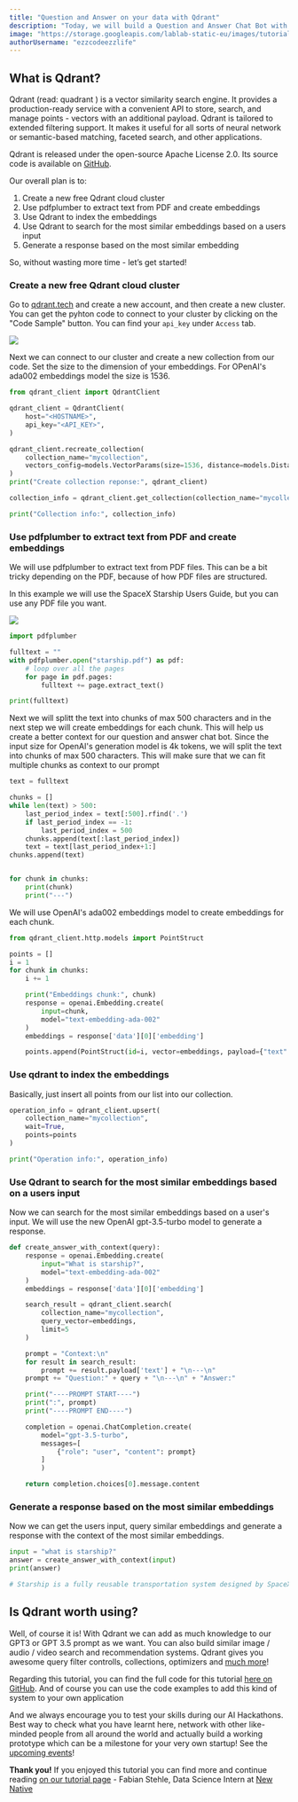```yaml
---
title: "Question and Answer on your data with Qdrant"
description: "Today, we will build a Question and Answer Chat Bot with knowledge from your own PDF files. We will use Qdrant, a state-of-the-art open-source vector search engine"
image: "https://storage.googleapis.com/lablab-static-eu/images/tutorials/thumb-qdrant.tut.png"
authorUsername: "ezzcodeezzlife"
---
```


## What is Qdrant?

Qdrant (read: quadrant ) is a vector similarity search engine. It provides a production-ready service with a 
convenient API to store, search, and manage points - vectors with an additional payload. Qdrant is tailored to 
extended filtering support. It makes it useful for all sorts of neural network or semantic-based matching, 
faceted search, and other applications.

Qdrant is released under the open-source Apache License 2.0. Its source code is available on [GitHub](https://github.com/qdrant/qdrant).

Our overall plan is to:
1. Create a new free Qdrant cloud cluster
2. Use pdfplumber to extract text from PDF and create embeddings
3. Use Qdrant to index the embeddings
4. Use Qdrant to search for the most similar embeddings based on a users input
5. Generate a response based on the most similar embedding

So, without wasting more time - let’s get started!

### Create a new free Qdrant cloud cluster

Go to [qdrant.tech](https://qdrant.tech/) and create a new account, and then create a new cluster. You can get
the pyhton code to connect to your cluster by clicking on the "Code Sample" button. You can find your `api_key`
under `Access` tab. 

<Img src="https://storage.googleapis.com/lablab-static-eu/images/tutorials/clusterqdrant.PNG" />

Next we can connect to our cluster and create a new collection from our code. Set the size to the dimension of your embeddings.
For OPenAI's ada002 embeddings model the size is 1536.

```python
from qdrant_client import QdrantClient

qdrant_client = QdrantClient(
    host="<HOSTNAME>", 
    api_key="<API_KEY>",
)

qdrant_client.recreate_collection(
    collection_name="mycollection",
    vectors_config=models.VectorParams(size=1536, distance=models.Distance.COSINE),
)
print("Create collection reponse:", qdrant_client)

collection_info = qdrant_client.get_collection(collection_name="mycollection")

print("Collection info:", collection_info)
```

### Use pdfplumber to extract text from PDF and create embeddings

We will use pdfplumber to extract text from PDF files. This can be a bit tricky depending on the PDF, because of how PDF files are structured.

In this example we will use the SpaceX Starship Users Guide, but you can use any PDF file you want.

<Img src="https://storage.googleapis.com/lablab-static-eu/images/tutorials/starshipguide.PNG" />


```python	
import pdfplumber

fulltext = ""
with pdfplumber.open("starship.pdf") as pdf:
    # loop over all the pages
    for page in pdf.pages:
        fulltext += page.extract_text()

print(fulltext)
```

Next we will splitt the text into chunks of max 500 characters and in the next step we will create embeddings for each chunk. This will help 
us create a better context for our question and answer chat bot. Since the input size for OpenAI's generation model is 4k tokens,
we will split the text into chunks of max 500 characters. This will make sure that we can fit multiple 
chunks as context to our prompt


```python
text = fulltext

chunks = []
while len(text) > 500:
    last_period_index = text[:500].rfind('.')
    if last_period_index == -1:
        last_period_index = 500
    chunks.append(text[:last_period_index])
    text = text[last_period_index+1:]
chunks.append(text)


for chunk in chunks:
    print(chunk)
    print("---")
```

We will use OpenAI's ada002 embeddings model to create embeddings for each chunk. 

```python
from qdrant_client.http.models import PointStruct

points = []
i = 1
for chunk in chunks:
    i += 1

    print("Embeddings chunk:", chunk)
    response = openai.Embedding.create(
        input=chunk,
        model="text-embedding-ada-002"
    )
    embeddings = response['data'][0]['embedding']

    points.append(PointStruct(id=i, vector=embeddings, payload={"text": chunk}))
```

### Use qdrant to index the embeddings

Basically, just insert all points from our list into our collection.

```python
operation_info = qdrant_client.upsert(
    collection_name="mycollection",
    wait=True,
    points=points
)

print("Operation info:", operation_info)
```

### Use Qdrant to search for the most similar embeddings based on a users input

Now we can search for the most similar embeddings based on a user's input. We will use the new OpenAI gpt-3.5-turbo model to generate a response. 

```python
def create_answer_with_context(query):
    response = openai.Embedding.create(
        input="What is starship?",
        model="text-embedding-ada-002"
    )
    embeddings = response['data'][0]['embedding']

    search_result = qdrant_client.search(
        collection_name="mycollection",
        query_vector=embeddings, 
        limit=5
    )

    prompt = "Context:\n"
    for result in search_result:
        prompt += result.payload['text'] + "\n---\n"
    prompt += "Question:" + query + "\n---\n" + "Answer:"

    print("----PROMPT START----")
    print(":", prompt)
    print("----PROMPT END----")

    completion = openai.ChatCompletion.create(
        model="gpt-3.5-turbo",
        messages=[
            {"role": "user", "content": prompt}
        ]
        )

    return completion.choices[0].message.content
```

### Generate a response based on the most similar embeddings

Now we can get the users input, query similar embeddings and generate a response with the context of the most similar embeddings.

```python
input = "what is starship?"
answer = create_answer_with_context(input)
print(answer)

# Starship is a fully reusable transportation system designed by SpaceX to service Earth orbit needs as well as missions to the Moon and Mars. It is a two-stage vehicle composed of the Super Heavy rocket (booster) and Starship (spacecraft) powered by sub-cooled methane and oxygen, with a substantial mass-to-orbit capability. Starship can transport satellites, payloads, crew, and cargo to a variety of orbits and landing sites. It is also designed to evolve rapidly to meet near term and future customer needs while maintaining the highest level of reliability.
```

## Is Qdrant worth using?

Well, of course it is! With Qdrant we can add as much knowledge to our GPT3 or GPT 3.5 prompt as we want. You can also build similar image / audio / video search and recommendation systems. Qdrant gives you awesome query filter controlls, collections, optimizers and [much more](https://qdrant.tech/documentation)!

Regarding this tutorial, you can find the full code for this tutorial [here on GitHub](https://github.com/lablab-ai/qdrant-q-and-a-on-pdf/blob/main/qdrant-q-and-a.ipynb). And of course you can use the code examples to add this kind of system to your own application

And we always encourage you to test your skills during our AI Hackathons. Best way to check what you have learnt here, network with other like-minded people from all around the world and actually build a working prototype which can be a milestone for your very own startup! See the [upcoming events](https://lablab.ai/event)!

**Thank you!** 
If you enjoyed this tutorial you can find more and continue reading [on our tutorial page](https://lablab.ai/t) - Fabian Stehle, Data Science Intern at [New Native](https://newnative.ai/)
